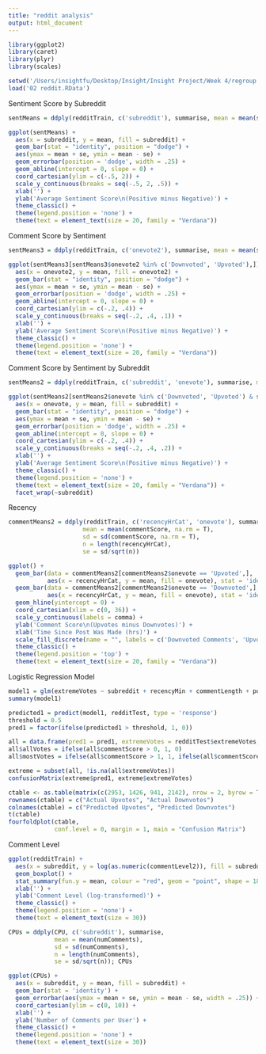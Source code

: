 ```yaml
---
title: "reddit analysis"
output: html_document
---
```


```r
library(ggplot2)
library(caret)
library(plyr)
library(scales)
```

```r
setwd('/Users/insightfu/Desktop/Insight/Insight Project/Week 4/regroup 2/')
load('02 reddit.RData')
```

Sentiment Score by Subreddit

```r
sentMeans = ddply(redditTrain, c('subreddit'), summarise, mean = mean(sentScore, na.rm = T), sd = sd(sentScore, na.rm = T), n = length(subreddit), se = sd/sqrt(n), sentiment = "Sentiment Score")
```

```r
ggplot(sentMeans) +
  aes(x = subreddit, y = mean, fill = subreddit) +
  geom_bar(stat = "identity", position = "dodge") +
  aes(ymax = mean + se, ymin = mean - se) +
  geom_errorbar(position = 'dodge', width = .25) +
  geom_abline(intercept = 0, slope = 0) +
  coord_cartesian(ylim = c(-.5, 2)) +
  scale_y_continuous(breaks = seq(-.5, 2, .5)) +
  xlab('') +
  ylab('Average Sentiment Score\n(Positive minus Negative)') +
  theme_classic() +
  theme(legend.position = 'none') +
  theme(text = element_text(size = 20, family = "Verdana"))
```

Comment Score by Sentiment

```r
sentMeans3 = ddply(redditTrain, c('onevote2'), summarise, mean = mean(sentScore, na.rm = T), sd = sd(sentScore, na.rm = T), n = length(subreddit), se = sd/sqrt(n), sentiment = "SentScore")
```

```r
ggplot(sentMeans3[sentMeans3$onevote2 %in% c('Downvoted', 'Upvoted'),]) +
  aes(x = onevote2, y = mean, fill = onevote2) +
  geom_bar(stat = "identity", position = "dodge") +
  aes(ymax = mean + se, ymin = mean - se) +
  geom_errorbar(position = 'dodge', width = .25) +
  geom_abline(intercept = 0, slope = 0) +
  coord_cartesian(ylim = c(-.2, .4)) +
  scale_y_continuous(breaks = seq(-.2, .4, .1)) +
  xlab('') +
  ylab('Average Sentiment Score\n(Positive minus Negative)') +
  theme_classic() +
  theme(legend.position = 'none') +
  theme(text = element_text(size = 20, family = "Verdana"))
```

Comment Score by Sentiment by Subreddit

```r
sentMeans2 = ddply(redditTrain, c('subreddit', 'onevote'), summarise, mean = mean(sentScore, na.rm = T), sd = sd(sentScore, na.rm = T), n = length(subreddit), se = sd/sqrt(n))
```

```r
ggplot(sentMeans2[sentMeans2$onevote %in% c('Downvoted', 'Upvoted') & sentMeans2$subreddit %in% c('GirlGamers', 'politics'),]) +
  aes(x = onevote, y = mean, fill = subreddit) +
  geom_bar(stat = "identity", position = "dodge") +
  aes(ymax = mean + se, ymin = mean - se) +
  geom_errorbar(position = 'dodge', width = .25) +
  geom_abline(intercept = 0, slope = 0) +
  coord_cartesian(ylim = c(-.2, .4)) +
  scale_y_continuous(breaks = seq(-.2, .4, .2)) +
  xlab('') +
  ylab('Average Sentiment Score\n(Positive minus Negative)') +
  theme_classic() +
  theme(legend.position = 'none') +
  theme(text = element_text(size = 20, family = "Verdana")) +
  facet_wrap(~subreddit)
```

Recency

```r
commentMeans2 = ddply(redditTrain, c('recencyHrCat', 'onevote'), summarise,
                     mean = mean(commentScore, na.rm = T),
                     sd = sd(commentScore, na.rm = T),
                     n = length(recencyHrCat),
                     se = sd/sqrt(n))
```

```r
ggplot() +
  geom_bar(data = commentMeans2[commentMeans2$onevote == 'Upvoted',], 
           aes(x = recencyHrCat, y = mean, fill = onevote), stat = 'identity') +
  geom_bar(data = commentMeans2[commentMeans2$onevote == 'Downvoted',], 
           aes(x = recencyHrCat, y = mean, fill = onevote), stat = 'identity') +
  geom_hline(yintercept = 0) +
  coord_cartesian(xlim = c(0, 36)) +
  scale_y_continuous(labels = comma) +
  ylab('Comment Score\n(Upvotes minus Downvotes)') +
  xlab('Time Since Post Was Made (hrs)') +
  scale_fill_discrete(name = "", labels = c('Downvoted Comments', 'Upvoted Comments')) +
  theme_classic() +
  theme(legend.position = 'top') +
  theme(text = element_text(size = 20, family = "Verdana"))
```

Logistic Regression Model

```r
model1 = glm(extremeVotes ~ subreddit + recencyMin + commentLength + posScore + negScore + commentLevel2, data = redditTrain, family = "binomial")
summary(model1)
```

```r
predicted1 = predict(model1, redditTest, type = 'response')
threshold = 0.5
pred1 = factor(ifelse(predicted1 > threshold, 1, 0))
```

```r
all = data.frame(pred1 = pred1, extremeVotes = redditTest$extremeVotes, commentScore = redditTest$commentScore)
all$allVotes = ifelse(all$commentScore > 0, 1, 0)
all$mostVotes = ifelse(all$commentScore > 1, 1, ifelse(all$commentScore <= 0, 0, NA))
```

```r
extreme = subset(all, !is.na(all$extremeVotes))
confusionMatrix(extreme$pred1, extreme$extremeVotes)
```

```r
ctable <- as.table(matrix(c(2953, 1426, 941, 2142), nrow = 2, byrow = TRUE))
rownames(ctable) = c("Actual Upvotes", "Actual Downvotes")
colnames(ctable) = c("Predicted Upvotes", "Predicted Downvotes")
t(ctable)
fourfoldplot(ctable,
             conf.level = 0, margin = 1, main = "Confusion Matrix")
```

Comment Level

```r
ggplot(redditTrain) +
  aes(x = subreddit, y = log(as.numeric(commentLevel2)), fill = subreddit) +
  geom_boxplot() +
  stat_summary(fun.y = mean, colour = "red", geom = "point", shape = 18, size = 5, show_guide = FALSE) +
  xlab('') +
  ylab('Comment Level (log-transformed)') +
  theme_classic() +
  theme(legend.position = 'none') +
  theme(text = element_text(size = 30))
```

```r
CPUs = ddply(CPU, c('subreddit'), summarise, 
             mean = mean(numComments),
             sd = sd(numComments),
             n = length(numComments),
             se = sd/sqrt(n)); CPUs
```

```r
ggplot(CPUs) +
  aes(x = subreddit, y = mean, fill = subreddit) +
  geom_bar(stat = 'identity') +
  geom_errorbar(aes(ymax = mean + se, ymin = mean - se, width = .25)) +
  coord_cartesian(ylim = c(0, 10)) +
  xlab('') +
  ylab('Number of Comments per User') +
  theme_classic() +
  theme(legend.position = 'none') +
  theme(text = element_text(size = 30))
```